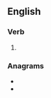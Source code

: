 ==English==

===Verb===
{{head|en|verb form}}

# {{en-third-person singular of|embay}}

===Anagrams===
* {{l|en|abymes}}
* {{l|en|maybes}}